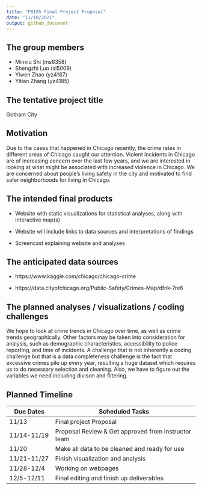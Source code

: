 ```yaml
---
title: "P8105 Final Project Proposal"
date: "11/10/2021"
output: github_document
---
```


## The group members

  * Minxiu Shi (ms6358)
  * Shengzhi Luo (sl5009)
  * Yiwen Zhao (yz4187)
  * Yitian Zhang (yz4185)
  

## The tentative project title
Gotham City 


## Motivation

Due to the cases that happened in Chicago recently, the crime rates in different areas of Chicago caught our attention. Violent incidents in Chicago are of increasing concern over the last few years, and we are interested in looking at what might be associated with increased violence in Chicago. We are concerned about people’s living safety in the city and motivated to find safer neighborhoods for living in Chicago.


## The intended final products

* Website with static visualizations for statistical analyses, along with interactive map(s)

* Website will include links to data sources and interpretations of findings

* Screencast explaining website and analyses
 
 
## The anticipated data sources

* https://www.kaggle.com/chicago/chicago-crime

* https://data.cityofchicago.org/Public-Safety/Crimes-Map/dfnk-7re6

## The planned analyses / visualizations / coding challenges

  We hope to look at crime trends in Chicago over time, as well as crime trends geographically. Other factors may be taken into consideration for analysis, such as demographic characteristics, accessibility to police reporting, and time of incidents. A challenge that is not inherently a coding challenge but that is a data completeness challenge is the fact that excessive crimes pile up every year, resulting a huge dataset which requires us to do necessary selection and cleaning. Also, we have to figure out the variables we need including divison and filtering.


## Planned Timeline

| Due Dates        | Scheduled Tasks                                    |
| ---------------- | -------------------------------------------------- |
| 11/13            | Final project Proposal                             |
| 11/14-11/19      | Proposal Review & Get approved from instructor team|
| 11/20            | Make all data to be cleaned and ready for use      |
| 11/21-11/27      | Finish visualization and analysis                  |
| 11/28-12/4       | Working on webpages                                |
| 12/5-12/11       | Final editing and finish up deliverables           |